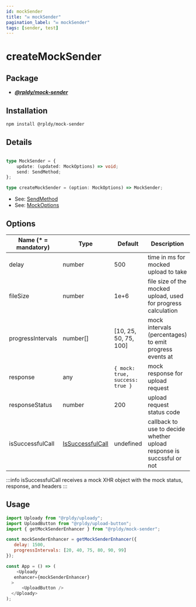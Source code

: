 ```yaml
---
id: mockSender
title: "✉️ mockSender"
pagination_label: "✉️ mockSender"
tags: [sender, test]
---
```


# createMockSender

## Package

- **_[@rpldy/mock-sender](../../../packages/rpldy-mock-sender)_**

## Installation

```bash npm2yarn
npm install @rpldy/mock-sender
```

## Details

```typescript

type MockSender = {
  	update: (updated: MockOptions) => void;
    send: SendMethod;
};

type createMockSender = (option: MockOptions) => MockSender;
```

- See: [SendMethod](../../types#sendmethod)
- See: [MockOptions](../../types#mockoptions)

## Options

| Name (* = mandatory) | Type    | Default       | Description  |
| --------------     | ------------- | ------------- | -------------|
| delay              | number        | 500           | time in ms for mocked upload to take|
| fileSize           | number        | 1e+6          | file size of the mocked upload, used for progress calculation|
| progressIntervals  | number[]   | [10, 25, 50, 75, 100] | mock intervals (percentages) to emit progress events at|
| response           | any           |  ```{ mock: true, success: true }``` | mock response for upload request|
| responseStatus     | number        | 200           | upload request status code|
| isSuccessfulCall   | [IsSuccessfulCall](../../#issuccessfulcall)  | undefined  | callback to use to decide whether upload response is succssful or not |

:::info
isSuccessfulCall receives a mock XHR object with the mock status, response, and headers
:::

## Usage

```javascript
import Uploady from "@rpldy/uploady";
import UploadButton from "@rpldy/upload-button";
import { getMockSenderEnhancer } from "@rpldy/mock-sender";

const mockSenderEnhancer = getMockSenderEnhancer({
   delay: 1500,
   progressIntervals: [20, 40, 75, 80, 90, 99]
});

const App = () => (
	<Uploady
   enhancer={mockSenderEnhancer}
  >
      <UploadButton />
  </Uploady>
);
```


